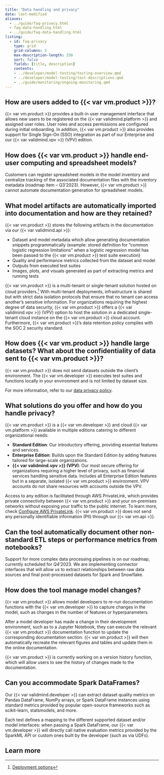 ```yaml
---
title: "Data handling and privacy"
date: last-modified
aliases:
  - ../guide/faq-privacy.html
  - faq-data-handling.html
  - ../guide/faq-data-handling.html
listing:
  - id: faq-privacy
    type: grid
    grid-columns: 3
    max-description-length: 250
    sort: false
    fields: [title, description]
    contents:
    - ../developer/model-testing/testing-overview.qmd
    - ../developer/model-testing/test-descriptions.qmd
    - ../guide/monitoring/ongoing-monitoring.qmd
---
```


## How are users added to {{< var vm.product >}}?

{{< var vm.product >}} provides a built-in user management interface that allows new users to be registered on the {{< var validmind.platform >}} and assigned user roles. User roles and access permissions are configured during initial onboarding. In addition, {{< var vm.product >}} also provides support for Single Sign-On (SSO) integration as part of our Enterprise and our {{< var validmind.vpv >}} (VPV) edition.

## How does {{< var vm.product >}} handle end-user computing and spreadsheet models?

Customers can register spreadsheet models in the model inventory and centralize tracking of the associated documentation files with the inventory metadata (roadmap item – Q3’2023). However, {{< var vm.product >}} cannot automate documentation generation for spreadsheet models.

## What model artifacts are automatically imported into documentation and how are they retained?

{{< var vm.product >}} stores the following artifacts in the documentation via our {{< var validmind.api >}}:

- Dataset and model metadata which allow generating documentation snippets programmatically (example: stored definition for "common logistic regression limitations" when a logistic regression model has been passed to the {{< var vm.product >}} test suite execution)
- Quality and performance metrics collected from the dataset and model
- Outputs from executed test suites
- Images, plots, and visuals generated as part of extracting metrics and running tests

{{< var vm.product >}} is a multi-tenant or single-tenant solution hosted on cloud providers.[^1] With multi-tenant deployments, infrastructure is shared but with strict data isolation protocols that ensure that no tenant can access another's sensitive information. For organizations requiring the highest degree of data security, {{< var vm.product >}} offers a {{< var validmind.vpv >}} (VPV) option to host the solution in a dedicated single-tenant cloud instance on the {{< var vm.product >}} cloud account. Furthermore, {{< var vm.product >}}'s data retention policy complies with the SOC 2 security standard.

## How does {{< var vm.product >}} handle large datasets? What about the confidentiality of data sent to {{< var vm.product >}}?

{{< var vm.product >}} does not send datasets outside the client's environment. The {{< var vm.developer >}} executes test suites and functions locally in your environment and is not limited by dataset size.

::: {.callout}
For more information, refer to our [data privacy policy](/about/fine-print/data-privacy-policy.qmd).
:::

## What solutions do you offer and how do you handle privacy?

{{< var vm.product >}} is a {{< var vm.developer >}} and cloud {{< var vm.platform >}} available in multiple editions catering to different organizational needs:

- **Standard Edition**: Our introductory offering, providing essential features and services.
- **Enterprise Edition**: Builds upon the Standard Edition by adding features tailored for large-scale organizations.
- **{{< var validmind.vpv >}} (VPV)**: Our most secure offering for organizations requiring a higher level of privacy, such as financial services handling sensitive data. Includes all Enterprise Edition features but in a separate, isolated {{< var vm.product >}} environment. VPV accounts do not share resources with accounts outside the VPV.

Access to any edition is facilitated through AWS PrivateLink, which provides private connectivity between {{< var vm.product >}} and your on-premises networks without exposing your traffic to the public internet. To learn more, check [Configure AWS PrivateLink](/guide/configuration/configure-aws-privatelink.qmd). {{< var vm.product >}} does not send any personally identifiable information (PII) through our {{< var vm.api >}}.

## Can the tool automatically document other non-standard ETL steps or performance metrics from notebooks?

Support for more complex data processing pipelines is on our roadmap, currently scheduled for Q4'2023. We are implementing connector interfaces that will allow us to extract relationships between raw data sources and final post-processed datasets for Spark and Snowflake.

## How does the tool manage model changes?

{{< var vm.product >}} allows model developers to re-run documentation functions with the {{< var vm.developer >}} to capture changes in the model, such as changes in the number of features or hyperparameters.

After a model developer has made a change in their development environment, such as to a Jupyter Notebook, they can execute the relevant {{< var vm.product >}} documentation function to update the corresponding documentation section. {{< var vm.product >}} will then automatically recreate the relevant figures and tables and update them in the online documentation.

{{< var vm.product >}} is currently working on a version history function, which will allow users to see the history of changes made to the documentation.

## Can you accommodate Spark DataFrames?

Our {{< var validmind.developer >}} can extract dataset quality metrics on Pandas DataFrame, NumPy arrays, or Spark DataFrame instances using standard metrics provided by popular open-source frameworks such as scikit-learn, statsmodels, and more.

Each test defines a mapping to the different supported dataset and/or model interfaces: when passing a Spark DataFrame, our {{< var vm.developer >}} will directly call native evaluation metrics provided by the SparkML API or custom ones built by the developer (such as via UDFs).

## Learn more

:::{#faq-privacy}
:::


<!-- FOOTNOTES -->
[^1]: [Deployment options](/about/deployment/deployment-options.qmd)
